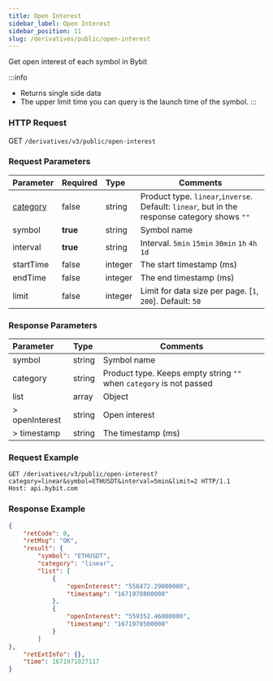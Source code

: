 ```yaml
---
title: Open Interest
sidebar_label: Open Interest
sidebar_position: 11
slug: /derivatives/public/open-interest
---
```



Get open interest of each symbol in Bybit

:::info
* Returns single side data
* The upper limit time you can query is the launch time of the symbol.
:::

### HTTP Request
GET `/derivatives/v3/public/open-interest`

### Request Parameters
| Parameter | Required | Type | Comments|
|:----- |:-------|:-----|------ |
|[category](../enum#category) |false |string |Product type. `linear`,`inverse`. Default: `linear`, but in the response category shows `""`|
|symbol |<b>true</b> |string |Symbol name|
|interval |<b>true</b> |string |Interval. `5min` `15min` `30min` `1h` `4h` `1d` |
|startTime |false |integer |The start timestamp (ms)|
|endTime |false |integer |The end timestamp (ms)|
|limit |false |integer |Limit for data size per page. [`1`, `200`]. Default: `50`|

### Response Parameters
| Parameter | Type | Comments|
|:----- |:-----|----- |
|symbol |string |Symbol name |
|category |string |Product type. Keeps empty string `""` when `category` is not passed |
|list |array |Object |
|> openInterest |string |Open interest |
|> timestamp |string |The timestamp (ms) |

### Request Example

<Tabs>
<TabItem value="console-linear" label="linear">

```http
GET /derivatives/v3/public/open-interest?category=linear&symbol=ETHUSDT&interval=5min&limit=2 HTTP/1.1
Host: api.bybit.com
```

</TabItem>
</Tabs>

### Response Example

<Tabs>
<TabItem value="js linear" label="linear">

```json
{
    "retCode": 0,
    "retMsg": "OK",
    "result": {
        "symbol": "ETHUSDT",
        "category": "linear",
        "list": [
            {
                "openInterest": "558472.29000000",
                "timestamp": "1671970800000"
            },
            {
                "openInterest": "559352.46000000",
                "timestamp": "1671970500000"
            }
        ]
},
    "retExtInfo": {},
    "time": 1671971027117
}
```
</TabItem>
</Tabs>